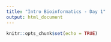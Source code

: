 ```yaml
---
title: "Intro Bioinformatics - Day 1"
output: html_document
---
```


```r
knitr::opts_chunk$set(echo = TRUE)
```

